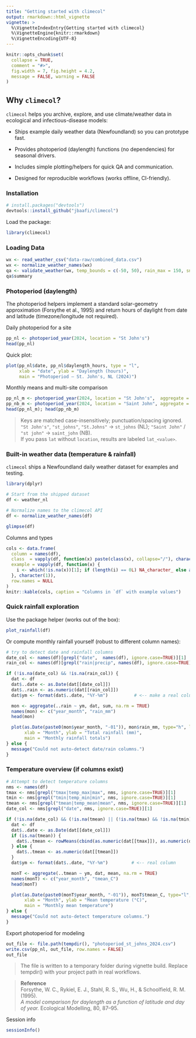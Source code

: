 ```yaml
---
title: "Getting started with climecol"
output: rmarkdown::html_vignette
vignette: >
  %\VignetteIndexEntry{Getting started with climecol}
  %\VignetteEngine{knitr::rmarkdown}
  %\VignetteEncoding{UTF-8}
---
```


```r
knitr::opts_chunk$set(
  collapse = TRUE,
  comment = "#>",
  fig.width = 7, fig.height = 4.2,
  message = FALSE, warning = FALSE
)
```

## Why `climecol`?

`climecol` helps you archive, explore, and use climate/weather data in ecological and infectious-disease models:

 - Ships example daily weather data (Newfoundland) so you can prototype fast.

 - Provides photoperiod (daylength) functions (no dependencies) for seasonal drivers.

 - Includes simple plotting/helpers for quick QA and communication.

 - Designed for reproducible workflows (works offline, CI-friendly).

### Installation

```r
# install.packages("devtools")
devtools::install_github("jbaafi/climecol")
```

Load the package:

```r
library(climecol)
```

### Loading Data

```r
wx <- read_weather_csv("data-raw/combined_data.csv")
wx <- normalize_weather_names(wx)
qa <- validate_weather(wx, temp_bounds = c(-50, 50), rain_max = 150, snow_max = 60)
qa$summary

```


### Photoperiod (daylength)

The photoperiod helpers implement a standard solar-geometry approximation (Forsythe et al., 1995) and return hours of daylight from date and latitude (timezone/longitude not required).

Daily photoperiod for a site

```r
pp_nl <- photoperiod_year(2024, location = "St John's")
head(pp_nl)
```

Quick plot:

```r
plot(pp_nl$date, pp_nl$daylength_hours, type = "l",
     xlab = "date", ylab = "Daylength (hours)",
     main = "Photoperiod — St. John's, NL (2024)")
```

Monthly means and multi-site comparison

```r
pp_nl_m <- photoperiod_year(2024, location = "St John's",  aggregate = "month")
pp_nb_m <- photoperiod_year(2024, location = "Saint John", aggregate = "month")
head(pp_nl_m); head(pp_nb_m)
```

> Keys are matched case-insensitively; punctuation/spacing ignored.  
> `"St John's"`, `"st_johns"`, `"St.Johns"` → `st_johns` (NL); `"Saint John"` / `"st john"` → `saint_john` (NB).  
> If you pass `lat` without `location`, results are labeled `lat_<value>`.

### Built-in weather data (temperature & rainfall)
`climecol` ships a Newfoundland daily weather dataset for examples and testing.

```r
library(dplyr)

# Start from the shipped dataset
df <- weather_nl

# Normalize names to the climecol API
df <- normalize_weather_names(df)

glimpse(df)
```

Columns and types

```r
cols <- data.frame(
  column = names(df),
  class  = vapply(df, function(x) paste(class(x), collapse="/"), character(1)),
  example = vapply(df, function(x) {
    i <- which(!is.na(x))[1]; if (length(i) == 0L) NA_character_ else as.character(x[i])
  }, character(1)),
  row.names = NULL
)
knitr::kable(cols, caption = "Columns in `df` with example values")

```

### Quick rainfall exploration

Use the package helper (works out of the box):

```r
plot_rainfall(df)
```

Or compute monthly rainfall yourself (robust to different column names):

```r
# try to detect date and rainfall columns
date_col <- names(df)[grepl("date",  names(df), ignore.case=TRUE)][1]
rain_col <- names(df)[grepl("rain|precip", names(df), ignore.case=TRUE)][1]

if (!is.na(date_col) && !is.na(rain_col)) {
  dat <- df
  dat$..date <- as.Date(dat[[date_col]])
  dat$..rain <- as.numeric(dat[[rain_col]])
  dat$ym <- format(dat$..date, "%Y-%m")          # <-- make a real column

  mon <- aggregate(..rain ~ ym, dat, sum, na.rm = TRUE)
  names(mon) <- c("year_month", "rain_mm")
  head(mon)

  plot(as.Date(paste0(mon$year_month, "-01")), mon$rain_mm, type="h", lwd=4,
       xlab = "Month", ylab = "Total rainfall (mm)",
       main = "Monthly rainfall totals")
} else {
  message("Could not auto-detect date/rain columns.")
}

```

### Temperature overview (if columns exist)

```r
# Attempt to detect temperature columns
nms <- names(df)
tmax <- nms[grepl("tmax|temp_max|max", nms, ignore.case=TRUE)][1]
tmin <- nms[grepl("tmin|temp_min|min", nms, ignore.case=TRUE)][1]
tmean <- nms[grepl("tmean|temp_mean|mean", nms, ignore.case=TRUE)][1]
date_col <- nms[grepl("date", nms, ignore.case=TRUE)][1]

if (!is.na(date_col) && (!is.na(tmean) || (!is.na(tmax) && !is.na(tmin)))) {
  dat <- df
  dat$..date <- as.Date(dat[[date_col]])
  if (is.na(tmean)) {
    dat$..tmean <- rowMeans(cbind(as.numeric(dat[[tmax]]), as.numeric(dat[[tmin]])), na.rm = TRUE)
  } else {
    dat$..tmean <- as.numeric(dat[[tmean]])
  }
  dat$ym <- format(dat$..date, "%Y-%m")         # <-- real column

  monT <- aggregate(..tmean ~ ym, dat, mean, na.rm = TRUE)
  names(monT) <- c("year_month", "tmean_C")
  head(monT)

  plot(as.Date(paste0(monT$year_month, "-01")), monT$tmean_C, type="l", lwd=2,
       xlab = "Month", ylab = "Mean temperature (°C)",
       main = "Monthly mean temperature")
} else {
  message("Could not auto-detect temperature columns.")
}

```

Export photoperiod for modeling

```r
out_file <- file.path(tempdir(), "photoperiod_st_johns_2024.csv")
write.csv(pp_nl, out_file, row.names = FALSE)
out_file
```

> The file is written to a temporary folder during vignette build. Replace tempdir() with your project path in real workflows.


> **Reference**  
> Forsythe, W. C., Rykiel, E. J., Stahl, R. S., Wu, H., & Schoolfield, R. M. (1995).  
> *A model comparison for daylength as a function of latitude and day of year.* Ecological Modelling, 80, 87–95.

Session info

```r
sessionInfo()
```

